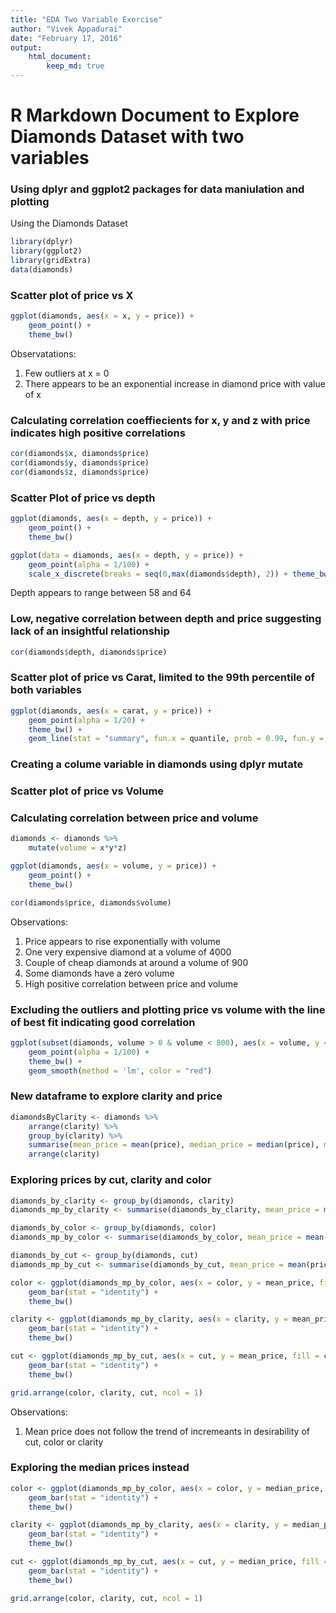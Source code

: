 ```yaml
---
title: "EDA Two Variable Exercise"
author: "Vivek Appadurai"
date: "February 17, 2016"
output:
    html_document:
        keep_md: true
---
```


# R Markdown Document to Explore Diamonds Dataset with two variables

### Using dplyr and ggplot2 packages for data maniulation and plotting

Using the Diamonds Dataset

```r
library(dplyr)
library(ggplot2)
library(gridExtra)
data(diamonds)
```

### Scatter plot of price vs X

```r
ggplot(diamonds, aes(x = x, y = price)) + 
    geom_point() + 
    theme_bw()
```

Observatations:

1. Few outliers at x = 0
2. There appears to be an exponential increase in diamond price with value of x

### Calculating correlation coeffiecients for x, y and z with price indicates high positive correlations

```r
cor(diamonds$x, diamonds$price)
cor(diamonds$y, diamonds$price)
cor(diamonds$z, diamonds$price)
```

### Scatter Plot of price vs depth

```r
ggplot(diamonds, aes(x = depth, y = price)) + 
    geom_point() + 
    theme_bw()

ggplot(data = diamonds, aes(x = depth, y = price)) + 
    geom_point(alpha = 1/100) + 
    scale_x_discrete(breaks = seq(0,max(diamonds$depth), 2)) + theme_bw()
```

Depth appears to range between 58 and 64

### Low, negative correlation between depth and price suggesting lack of an insightful relationship

```r
cor(diamonds$depth, diamonds$price)
```

### Scatter plot of price vs Carat, limited to the 99th percentile of both variables

```r
ggplot(diamonds, aes(x = carat, y = price)) + 
    geom_point(alpha = 1/20) + 
    theme_bw() + 
    geom_line(stat = "summary", fun.x = quantile, prob = 0.99, fun.y = quantile, prob = 0.99, linetype = 2, color = "blue")
```

### Creating a colume variable in diamonds using dplyr mutate
### Scatter plot of price vs Volume
### Calculating correlation between price and volume

```r
diamonds <- diamonds %>% 
    mutate(volume = x*y*z)

ggplot(diamonds, aes(x = volume, y = price)) + 
    geom_point() + 
    theme_bw()

cor(diamonds$price, diamonds$volume)
```

Observations:

1. Price appears to rise exponentially with volume
2. One very expensive diamond at a volume of 4000
3. Couple of cheap diamonds at around a volume of 900
4. Some diamonds have a zero volume
5. High positive correlation between price and volume

### Excluding the outliers and plotting price vs volume with the line of best fit indicating good correlation

```r
ggplot(subset(diamonds, volume > 0 & volume < 800), aes(x = volume, y = price)) + 
    geom_point(alpha = 1/100) + 
    theme_bw() + 
    geom_smooth(method = 'lm', color = "red")
```

### New dataframe to explore clarity and price

```r
diamondsByClarity <- diamonds %>% 
    arrange(clarity) %>% 
    group_by(clarity) %>% 
    summarise(mean_price = mean(price), median_price = median(price), min_price = min(price), max_price = max(price), n = n()) %>%
    arrange(clarity)
```

### Exploring prices by cut, clarity and color

```r
diamonds_by_clarity <- group_by(diamonds, clarity)
diamonds_mp_by_clarity <- summarise(diamonds_by_clarity, mean_price = mean(price), median_price = median(price))

diamonds_by_color <- group_by(diamonds, color)
diamonds_mp_by_color <- summarise(diamonds_by_color, mean_price = mean(price), median_price = median(price))

diamonds_by_cut <- group_by(diamonds, cut)
diamonds_mp_by_cut <- summarise(diamonds_by_cut, mean_price = mean(price), median_price = median(price))

color <- ggplot(diamonds_mp_by_color, aes(x = color, y = mean_price, fill = color)) + 
    geom_bar(stat = "identity") + 
    theme_bw()

clarity <- ggplot(diamonds_mp_by_clarity, aes(x = clarity, y = mean_price, fill = clarity)) + 
    geom_bar(stat = "identity") + 
    theme_bw()

cut <- ggplot(diamonds_mp_by_cut, aes(x = cut, y = mean_price, fill = cut)) + 
    geom_bar(stat = "identity") + 
    theme_bw()

grid.arrange(color, clarity, cut, ncol = 1)
```

Observations:

1. Mean price does not follow the trend of incremeants in desirability of cut, color or clarity

### Exploring the median prices instead

```r
color <- ggplot(diamonds_mp_by_color, aes(x = color, y = median_price, fill = color)) + 
    geom_bar(stat = "identity") + 
    theme_bw()

clarity <- ggplot(diamonds_mp_by_clarity, aes(x = clarity, y = median_price, fill = clarity)) + 
    geom_bar(stat = "identity") + 
    theme_bw()

cut <- ggplot(diamonds_mp_by_cut, aes(x = cut, y = median_price, fill = cut)) + 
    geom_bar(stat = "identity") + 
    theme_bw()

grid.arrange(color, clarity, cut, ncol = 1)
```